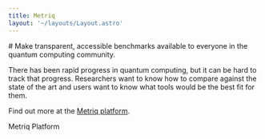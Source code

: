 ```yaml
---
title: Metriq
layout: '~/layouts/Layout.astro'
---
```



<PageIntro>
# Make transparent, accessible benchmarks available to everyone in the quantum computing community.

There has been rapid progress in quantum computing, but it can be hard to track that progress. Researchers want to know how to compare against the state of the art and users want to know what tools would be the best fit for them. 

Find out more at the [Metriq platform](https://metriq.info/About).

<ButtonLink href="https://metriq.info/About">
  Metriq Platform
</ButtonLink>

</PageIntro>
